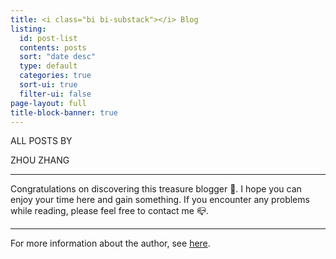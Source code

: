 ```yaml
---
title: <i class="bi bi-substack"></i> Blog
listing:
  id: post-list
  contents: posts
  sort: "date desc"
  type: default
  categories: true
  sort-ui: true
  filter-ui: false
page-layout: full
title-block-banner: true
---
```


::::: author-banner
::: author-banner__kicker
ALL POSTS BY
:::

::: author-banner__title
ZHOU ZHANG
:::

<hr class="author-banner__rule" />
:::::

Congratulations on discovering this treasure blogger 🥳. I hope you can enjoy your time here and gain something. If you encounter any problems while reading, please feel free to contact me 📪.

::: {#post-list}
:::

------------------------------------------------------------------------

For more information about the author, see [here](about.qmd).

